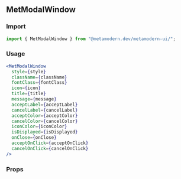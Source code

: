 <!--- ModalWindow.stories.mdx -->


<Meta title="MDX/MetModalWindow" component={MetModalWindow} />

## MetModalWindow

### Import

```jsx
import { MetModalWindow } from "@metamodern.dev/metamodern-ui/";
```

### Usage

```jsx
<MetModalWindow
  style={style}
  className={className}
  fontClass={fontClass}
  icon={icon}
  title={title}
  message={message}
  acceptLabel={acceptLabel}
  cancelLabel={cancelLabel}
  acceptColor={acceptColor}
  cancelColor={cancelColor}
  iconColor={iconColor}
  isDisplayed={isDisplayed}
  onClose={onClose}
  acceptOnClick={acceptOnClick}
  cancelOnClick={cancelOnClick}
/>
```

### Props

<ArgsTable of={MetModalWindow} />

